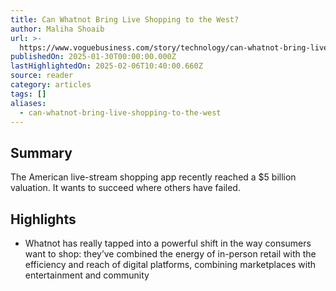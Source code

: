 ```yaml
---
title: Can Whatnot Bring Live Shopping to the West?
author: Maliha Shoaib
url: >-
  https://www.voguebusiness.com/story/technology/can-whatnot-bring-live-shopping-to-the-west
publishedOn: 2025-01-30T00:00:00.000Z
lastHighlightedOn: 2025-02-06T10:40:00.660Z
source: reader
category: articles
tags: []
aliases:
  - can-whatnot-bring-live-shopping-to-the-west
---
```

## Summary

The American live-stream shopping app recently reached a $5 billion valuation. It wants to succeed where others have failed.

## Highlights
- Whatnot has really tapped into a powerful shift in the way consumers want to shop: they’ve combined the energy of in-person retail with the efficiency and reach of digital platforms, combining marketplaces with entertainment and community
